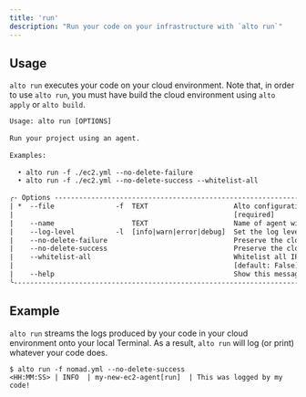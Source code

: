 ```yaml
---
title: 'run'
description: "Run your code on your infrastructure with `alto run`"
---
```


## Usage
  `alto run` executes your code on your cloud environment. Note that, in order to use
  `alto run`, you must have build the cloud environment using `alto apply` or `alto
  build`.

  ```html
  Usage: alto run [OPTIONS]                                                                                                                   
                                                                                                                                              
  Run your project using an agent.                                                                                                            
                                                                                                                                              
  Examples:                                                                                                                                   
                                                                                                                                              
    • alto run -f ./ec2.yml --no-delete-failure                                                                                                
    • alto run -f ./ec2.yml --no-delete-success --whitelist-all                                                                                
                                                                                                                                              
  ╭- Options --------------------------------------------------------------------------------------------------------------------------------╮
  | *  --file               -f  TEXT                     Alto configuration file.                                                            |
  |                                                      [required]                                                                          |
  |    --name                   TEXT                     Name of agent within Alto configuration file.                                       |
  |    --log-level          -l  [info|warn|error|debug]  Set the log level. [default: info]                                                  |
  |    --no-delete-failure                               Preserve the cloud resources after a failed run. [default: False]                   |
  |    --no-delete-success                               Preserve the cloud resources after a successful run. [default: False]               |
  |    --whitelist-all                                   Whitelist all IP addresses. If False, then only whitelist your current IP address.  |
  |                                                      [default: False]                                                                    |
  |    --help                                            Show this message and exit.                                                         |
  ╰------------------------------------------------------------------------------------------------------------------------------------------╯
  ```

## Example
  `alto run` streams the logs produced by your code in your cloud environment onto your
  local Terminal. As a result, `alto run` will log (or print) whatever your code does.

  ```
  $ alto run -f nomad.yml --no-delete-success
  <HH:MM:SS> | INFO  | my-new-ec2-agent[run]  | This was logged by my code!
  ```